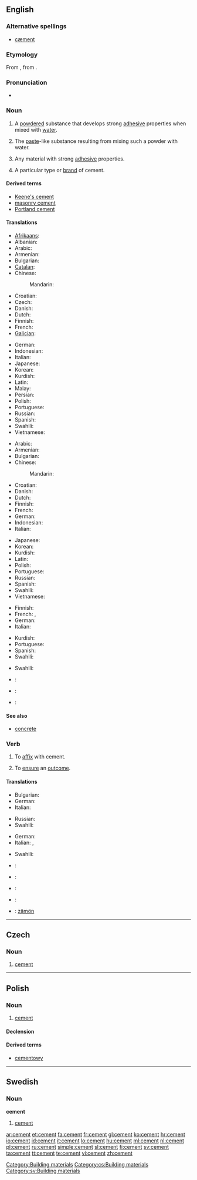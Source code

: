 ==English==

===Alternative spellings===
* [[cæment]] {{i|archaic}}

===Etymology===
From {{etyl|la}} {{term|caementum||quarry stone; stone chips for making mortar|lang=la}}, from {{term|caedo||I cut, hew}}.

===Pronunciation===
* {{audio|en-us-cement.ogg|Audio (US)}}

===Noun===
{{wikipedia}}
{{en-noun}}

# {{uncountable}} A [[powdered]] substance that develops strong [[adhesive]] properties when mixed with [[water]].
# {{uncountable}} The [[paste]]-like substance resulting from mixing such a powder with water.
# {{uncountable}} Any material with strong [[adhesive]] properties.
# {{countable}} A particular type or [[brand]] of cement.

====Derived terms====
* [[Keene's cement]]
* [[masonry cement]]
* [[Portland cement]]

====Translations====
{{trans-top|a powdered substance}}
* [[Afrikaans]]: {{t|af|sement|xs=Afrikaans}}
* Albanian: {{t|sq|çimento|xs=Albanian}}
* Arabic: {{t|ar|أسمنت|m|tr='ásmant}}
* Armenian: {{t-|hy|ցեմենտ|tr=c’ement}}
* Bulgarian: {{t|bg|цимент|m|tr=cimént}}
* [[Catalan]]: {{t-|ca|ciment}}
* Chinese:
*: Mandarin: {{t|cmn|水泥|tr=shuǐní|sc=Hani}}
* Croatian: {{t+|hr|cement|m}}
* Czech: {{t-|cs|cement|m}}
* Danish: {{t-|da|cement}}
* Dutch: {{t+|nl|cement|n}}
* Finnish: {{t-|fi|sementti}}
* French: {{t+|fr|ciment}}
* [[Galician]]: {{t+|gl|cemento|xs=Galician}}
{{trans-mid}}
* German: {{t-|de|Zement|m}}
* Indonesian: {{t+|id|semen|xs=Indonesian}}
* Italian: {{t+|it|cemento|m}}
* Japanese: {{t-|ja|セメント|tr=semento}}
* Korean: {{t+|ko|시멘트|tr=simaeteu|sc=Hang}}
* Kurdish: {{t|ku|چه‌مه‌نتۆ|sc=ku-Arab}}
* Latin: {{t|la|caementum}}
* Malay: {{t|ms|simen|xs=Malay}}
* Persian: {{t+|fa|سیمان|tr=simân|xs=Persian}}
* Polish: {{t+|pl|cement|m}}
* Portuguese: {{t+|pt|cimento|m}}
* Russian: {{t+|ru|цемент|m|tr=cem'ént}}
* Spanish: {{t+|es|cemento|m}}
* Swahili: {{t+|sw|simiti|xs=Swahili}}
* Vietnamese: {{t+|vi|xi măng|xs=Vietnamese}}
{{trans-bottom}}

{{trans-top|the paste-like substance}}
* Arabic: {{t|ar|أسمنت|m|tr='ásmant}}
* Armenian: {{t-|hy|ցեմենտ|tr=c’ement}}
* Bulgarian: {{t|bg|цимент|m}}
* Chinese:
*: Mandarin: {{t|cmn|水泥|tr=shuǐní|sc=Hani}}
* Croatian: {{t+|hr|cement|m}}
* Danish: {{t-|da|cement}}
* Dutch: {{t+|nl|cement|n}}
* Finnish: {{t-|fi|sementti}}
* French: {{t+|fr|ciment|m}}
* German: {{t-|de|Zement|m}}
* Indonesian: {{t+|id|semen|xs=Indonesian}}
* Italian: {{t+|it|adesivo}}
{{trans-mid}}
* Japanese: {{t-|ja|セメント|tr=semento}}
* Korean: {{t+|ko|시멘트|tr=simaeteu|sc=Hang}}
* Kurdish: {{t|ku|چه‌مه‌نتۆ|sc=ku-Arab}}
* Latin: {{t|la|caementum}}
* Polish: {{t+|pl|cement|m}}
* Portuguese: {{t+|pt|cimento|m}}
* Russian: {{t+|ru|цемент|m|tr=cem'ént}}
* Spanish: {{t+|es|pegamento}}
* Swahili: {{t+|sw|simiti|xs=Swahili}}
* Vietnamese: {{t+|vi|xi măng|xs=Vietnamese}}
{{trans-bottom}}

{{trans-top|any material with strong adhesive properties}}
* Finnish: {{t+|fi|liima}}
* French: {{t+|fr|colle|f}}, {{t+|fr|adhésif|m}}
* German: {{t-|de|Zement|m}}
* Italian: {{t+|it|adesivo}}
{{trans-mid}}
* Kurdish: {{t|ku|چه‌مه‌نتۆ|sc=ku-Arab}}
* Portuguese: {{t+|pt|cimento|m}}
* Spanish: {{t+|es|pegamento}}
* Swahili: {{t+|sw|simiti|xs=Swahili}}
{{trans-bottom}}

{{trans-top|a particular type or brand of cement}}
* Swahili: {{t+|sw|simiti|xs=Swahili}}
{{trans-mid}}
{{trans-bottom}}

{{checktrans-top}}
* {{ttbc|Interlingua}}: {{t-|ia|cemento|xs=Interlingua}}
* {{ttbc|Ido}}: {{t+|io|cemento|xs=Ido}}
* {{ttbc|Volapük}}: {{t|vo|zäm|xs=Volapük}}
{{trans-bottom}}

====See also====
* [[concrete]]

===Verb===
{{en-verb}}

# To [[affix]] with cement.
# {{figuratively}} To [[ensure]] an [[outcome]].

====Translations====
{{trans-top|to affix with cement}}
* Bulgarian: {{t|bg|циментирам}}
* German: {{t+|de|zementieren}}
* Italian: {{t-|it|cementare}}
{{trans-mid}}
* Russian: {{t|ru|цементировать|tr=cem'entírovat'}} {{impf}}
* Swahili: {{t+|sw|simiti|xs=Swahili}}
{{trans-bottom}}

{{trans-top|to ensure an outcome}}
* German: {{t+|de|zementieren}}
* Italian: {{t-|it|cementare}},  {{t-|it|consolidare}}
{{trans-mid}}
* Swahili: {{t+|sw|simiti|xs=Swahili}}
{{trans-bottom}}

{{checktrans-top}}
* {{ttbc|French}}: {{t|fr|cimenter}}
* {{ttbc|Interlingua}}: {{t-|ia|cementar|xs=Interlingua}}
{{checktrans-mid}}
* {{ttbc|Portuguese}}: {{t-|pt|cimentar}}
* {{ttbc|Spanish}}: {{t-|es|cementar}}
* {{ttbc|Volapük}}: [[zämön]]
{{checktrans-bottom}}

[[Category:Building materials]]

----

==Czech==

===Noun===
{{cs-noun|g=m}}

# [[#English|cement]]

[[Category:cs:Building materials]]

----

==Polish==

===Noun===
{{infl|pl|noun|g=m}}

# [[#English|cement]]

====Declension====
{{pl-decl-noun-sing
|cement
|cementu
|cementowi
|cement
|cementem
|cemencie
|cemencie
}}

====Derived terms====
* [[cementowy]]

----

==Swedish==

===Noun===
{{sv-noun-unc-irreg-c|2=cementen}}
'''cement''' {{c}}

# [[#English|cement]]

[[Category:sv:Building materials]]

[[ar:cement]]
[[et:cement]]
[[fa:cement]]
[[fr:cement]]
[[gl:cement]]
[[ko:cement]]
[[hr:cement]]
[[io:cement]]
[[id:cement]]
[[it:cement]]
[[lo:cement]]
[[hu:cement]]
[[ml:cement]]
[[nl:cement]]
[[pl:cement]]
[[ru:cement]]
[[simple:cement]]
[[sl:cement]]
[[fi:cement]]
[[sv:cement]]
[[ta:cement]]
[[tt:cement]]
[[te:cement]]
[[vi:cement]]
[[zh:cement]]